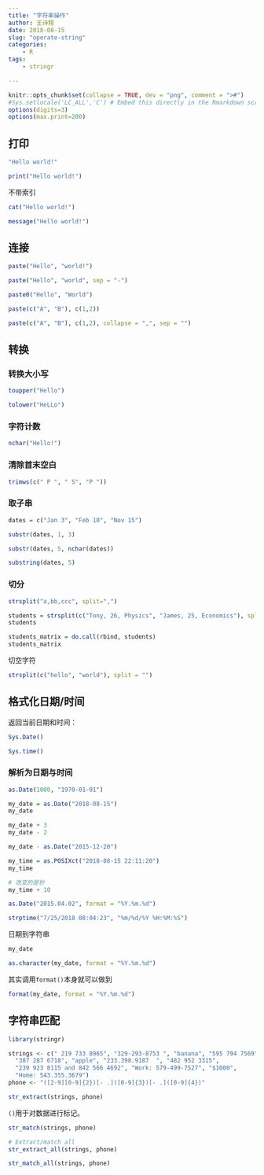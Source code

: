 ---
title: "字符串操作"
author: 王诗翔
date: 2018-08-15
slug: "operate-string"
categories: 
    - R
tags:
    - stringr

---


```{r setup, include=FALSE}
knitr::opts_chunk$set(collapse = TRUE, dev = "png", comment = ">#")
#Sys.setlocale('LC_ALL','C') # Embed this directly in the Rmarkdown script that contains the Chinese character comment
options(digits=3)
options(max.print=200)
```

## 打印

```{r}
"Hello world!"
```

```{r}
print("Hello world!")
```


不带索引

```{r}
cat("Hello world!")
```

```{r}
message("Hello world!")
```

## 连接

```{r}
paste("Hello", "world!")

paste("Hello", "world", sep = "-")
```

```{r}
paste0("Hello", "World")
```

```{r}
paste(c("A", "B"), c(1,2))
```

```{r}
paste(c("A", "B"), c(1,2), collapse = ",", sep = "")
```

## 转换

### 转换大小写

```{r}
toupper("Hello")
```

```{r}
tolower("HeLLo")
```

### 字符计数

```{r}
nchar("Hello!")
```


### 清除首末空白

```{r}
trimws(c(" P ", " S", "P "))
```

### 取子串

```{r}
dates = c("Jan 3", "Feb 10", "Nov 15")

substr(dates, 1, 3)

substr(dates, 5, nchar(dates))
```

```{r}
substring(dates, 5)
```

### 切分

```{r}
strsplit("a,bb,ccc", split=",")
```

```{r}
students = strsplit(c("Tony, 26, Physics", "James, 25, Economics"), split = ",")
students
```

```{r}
students_matrix = do.call(rbind, students)
students_matrix
```


切空字符

```{r}
strsplit(c("hello", "world"), split = "")
```

## 格式化日期/时间

返回当前日期和时间：

```{r}
Sys.Date()

Sys.time()
```

### 解析为日期与时间

```{r}
as.Date(1000, "1970-01-01")
```

```{r}
my_date = as.Date("2018-08-15")
my_date
```

```{r}
my_date + 3
my_date - 2
```

```{r}
my_date - as.Date("2015-12-20")
```

```{r}
my_time = as.POSIXct("2018-08-15 22:11:20")
my_time
```

```{r}
# 改变的是秒
my_time + 10
```

```{r}
as.Date("2015.04.02", format = "%Y.%m.%d")
```

```{r}
strptime("7/25/2018 08:04:23", "%m/%d/%Y %H:%M:%S")
```

日期到字符串

```{r}
my_date

as.character(my_date, format = "%Y.%m.%d")
```

其实调用`format()`本身就可以做到

```{r}
format(my_date, format = "%Y.%m.%d")
```

## 字符串匹配

```{r}
library(stringr)

strings <- c(" 219 733 8965", "329-293-8753 ", "banana", "595 794 7569",
  "387 287 6718", "apple", "233.398.9187  ", "482 952 3315",
  "239 923 8115 and 842 566 4692", "Work: 579-499-7527", "$1000",
  "Home: 543.355.3679")
phone <- "([2-9][0-9]{2})[- .]([0-9]{3})[- .]([0-9]{4})"

str_extract(strings, phone)
```

`()`用于对数据进行标记。

```{r}
str_match(strings, phone)
```

```{r}
# Extract/match all
str_extract_all(strings, phone)
```

```{r}
str_match_all(strings, phone)
```


